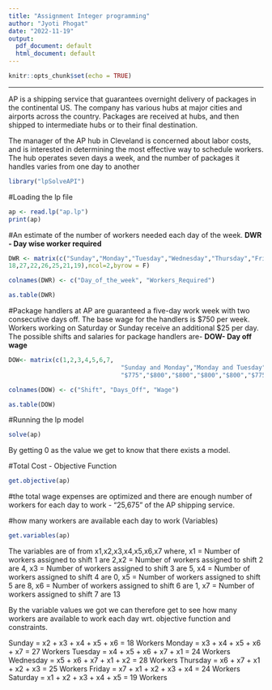 ```yaml
---
title: "Assignment Integer programming"
author: "Jyoti Phogat"
date: "2022-11-19"
output:
  pdf_document: default
  html_document: default
---
```


```r
knitr::opts_chunk$set(echo = TRUE)
```


---

AP is a shipping service that guarantees overnight delivery of packages in the continental US. 
The company has various hubs at major cities and airports across the country. Packages are 
received at hubs, and then shipped to intermediate hubs or to their final destination.

The manager of the AP hub in Cleveland is concerned about labor costs, and is interested in 
determining the most effective way to schedule workers. The hub operates seven days a week, 
and the number of packages it handles varies from one day to another

```r
library("lpSolveAPI")
```

#Loading the lp file
```r
ap <- read.lp("ap.lp")
print(ap)
```
#An estimate of the number of workers needed each day of the week. 
**DWR - Day wise worker required**
```r
DWR <- matrix(c("Sunday","Monday","Tuesday","Wednesday","Thursday","Friday","Saturday",
18,27,22,26,25,21,19),ncol=2,byrow = F)

colnames(DWR) <- c("Day_of_the_week", "Workers_Required")

as.table(DWR)
```
#Package handlers at AP are guaranteed a five-day work week with two consecutive days off. The base wage for the handlers is $750 per week. Workers working on Saturday or Sunday receive an additional $25 per day. The possible shifts and salaries for package handlers are-
**DOW- Day off wage**
```r
DOW<- matrix(c(1,2,3,4,5,6,7,
                               "Sunday and Monday","Monday and Tuesday","Tuesday and Wednesday","Wednesday and Thursday","Thursday and Friday","Friday and Saturday","Saturday and Sunday",
                               "$775","$800","$800","$800","$800","$775","$750"),ncol=3,byrow=F)

colnames(DOW) <- c("Shift", "Days_Off", "Wage")

as.table(DOW)
```
#Running the lp model
```r
solve(ap)
```
By getting 0 as the value we get to know that there exists a model.


#Total Cost - Objective Function
```r
get.objective(ap)
```
#the total wage expenses are optimized and there are enough number of workers for each day to work - "25,675" of the AP shipping service.

#how many workers are available each day to work (Variables)
```r
get.variables(ap)
```
The variables are of from x1,x2,x3,x4,x5,x6,x7 where, x1 = Number of workers assigned to shift 1 are 2,x2 = Number of workers assigned to shift 2 are 4, x3 = Number of workers assigned to shift 3 are 5, x4 = Number of workers assigned to shift 4 are 0, x5 = Number of workers assigned to shift 5 are 8, x6 = Number of workers assigned to shift 6 are 1, x7 = Number of workers assigned to shift 7 are 13

By the variable values we got we can therefore get to see how many workers are available to work each day wrt. objective function and constraints.

Sunday = x2 + x3 + x4 + x5 + x6 = 18 Workers
Monday = x3 + x4 + x5 + x6 + x7 = 27 Workers
Tuesday = x4 + x5 + x6 + x7 + x1 = 24 Workers
Wednesday = x5 + x6 + x7 + x1 + x2 = 28 Workers
Thursday = x6 + x7 + x1 + x2 + x3 = 25 Workers
Friday = x7 + x1 + x2 + x3 + x4 = 24 Workers
Saturday = x1 + x2 + x3 + x4 + x5 = 19 Workers